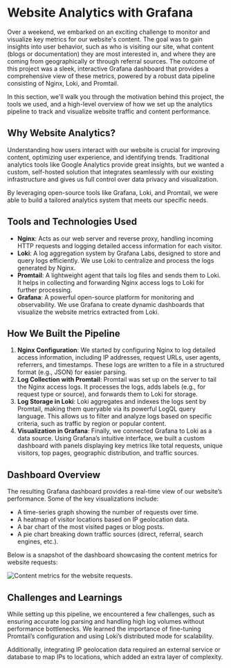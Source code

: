 
# Website Analytics with Grafana

Over a weekend, we embarked on an exciting challenge to monitor and visualize key metrics for our website's content. The goal was to gain insights into user behavior, such as who is visiting our site, what content (blogs or documentation) they are most interested in, and where they are coming from geographically or through referral sources. The outcome of this project was a sleek, interactive Grafana dashboard that provides a comprehensive view of these metrics, powered by a robust data pipeline consisting of Nginx, Loki, and Promtail.

In this section, we'll walk you through the motivation behind this project, the tools we used, and a high-level overview of how we set up the analytics pipeline to track and visualize website traffic and content performance.

<BlogPost id="nginx-loki-grafana-20230129" />

## Why Website Analytics?

Understanding how users interact with our website is crucial for improving content, optimizing user experience, and identifying trends. Traditional analytics tools like Google Analytics provide great insights, but we wanted a custom, self-hosted solution that integrates seamlessly with our existing infrastructure and gives us full control over data privacy and visualization.

By leveraging open-source tools like Grafana, Loki, and Promtail, we were able to build a tailored analytics system that meets our specific needs.

## Tools and Technologies Used

- **Nginx**: Acts as our web server and reverse proxy, handling incoming HTTP requests and logging detailed access information for each visitor.
- **Loki**: A log aggregation system by Grafana Labs, designed to store and query logs efficiently. We use Loki to centralize and process the logs generated by Nginx.
- **Promtail**: A lightweight agent that tails log files and sends them to Loki. It helps in collecting and forwarding Nginx access logs to Loki for further processing.
- **Grafana**: A powerful open-source platform for monitoring and observability. We use Grafana to create dynamic dashboards that visualize the website metrics extracted from Loki.

## How We Built the Pipeline

1. **Nginx Configuration**: We started by configuring Nginx to log detailed access information, including IP addresses, request URLs, user agents, referrers, and timestamps. These logs are written to a file in a structured format (e.g., JSON) for easier parsing.
2. **Log Collection with Promtail**: Promtail was set up on the server to tail the Nginx access logs. It processes the logs, adds labels (e.g., for request type or source), and forwards them to Loki for storage.
3. **Log Storage in Loki**: Loki aggregates and indexes the logs sent by Promtail, making them queryable via its powerful LogQL query language. This allows us to filter and analyze logs based on specific criteria, such as traffic by region or popular content.
4. **Visualization in Grafana**: Finally, we connected Grafana to Loki as a data source. Using Grafana’s intuitive interface, we built a custom dashboard with panels displaying key metrics like total requests, unique visitors, top pages, geographic distribution, and traffic sources.

## Dashboard Overview

The resulting Grafana dashboard provides a real-time view of our website’s performance. Some of the key visualizations include:

- A time-series graph showing the number of requests over time.
- A heatmap of visitor locations based on IP geolocation data.
- A bar chart of the most visited pages or blog posts.
- A pie chart breaking down traffic sources (direct, referral, search engines, etc.).

Below is a snapshot of the dashboard showcasing the content metrics for website requests:

<Image
  title="Content metrics for the website requests."
  src="/img/grafana/advanced/analytics.png"
/>

## Challenges and Learnings

While setting up this pipeline, we encountered a few challenges, such as ensuring accurate log parsing and handling high log volumes without performance bottlenecks. We learned the importance of fine-tuning Promtail’s configuration and using Loki’s distributed mode for scalability.

Additionally, integrating IP geolocation data required an external service or database to map IPs to locations, which added an extra layer of complexity.
